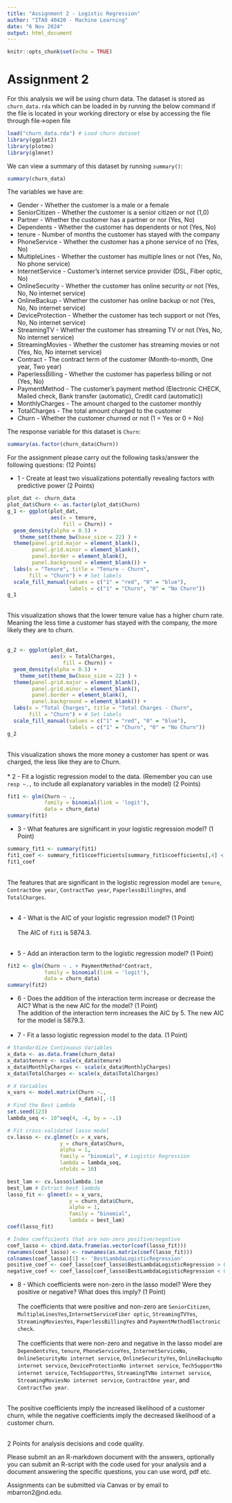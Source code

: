 ```yaml
---
title: "Assignment 2 - Logistic Regression"
author: "ITAO 40420 - Machine Learning"
date: "6 Nov 2024"
output: html_document
---
```


```r
knitr::opts_chunk$set(echo = TRUE)
```

# Assignment 2

For this analysis we will be using churn data. The dataset is stored as `churn_data.rda` which can be loaded in by running the below command if the file is located in your working directory or else by accessing the file through file->open file

```r
load("churn_data.rda") # Load churn dataset
library(ggplot2)
library(plotmo)
library(glmnet)
```

We can view a summary of this dataset by running `summary()`:

```r
summary(churn_data)
```

The variables we have are:

* Gender - Whether the customer is a male or a female
* SeniorCitizen - Whether the customer is a senior citizen or not (1,0)
* Partner - Whether the customer has a partner or nor (Yes, No)
* Dependents - Whether the customer has dependents or not (Yes, No)
* tenure - Number of months the customer has stayed with the company
* PhoneService - Whether the customer has a phone service of no (Yes, No)
* MultipleLines - Whether the customer has multiple lines or not (Yes, No, No phone service)
* InternetService - Customer's internet service provider (DSL, Fiber optic, No)
* OnlineSecurity - Whether the customer has online security or not (Yes, No, No internet service)
* OnlineBackup - Whether the customer has online backup or not (Yes, No, No internet service)
* DeviceProtection - Whether the customer has tech support or not (Yes, No, No internet service)
* StreamingTV - Whether the customer has streaming TV or not (Yes, No, No internet service)
* StreamingMovies - Whether the customer has streaming movies or not (Yes, No, No internet service)
* Contract - The contract term of the customer (Month-to-month, One year, Two year)
* PaperlessBilling - Whether the customer has paperless billing or not (Yes, No)
* PaymentMethod - The customer's payment method (Electronic CHECK, Mailed check, Bank transfer (automatic), Credit card (automatic))
* MonthlyCharges - The amount charged to the customer monthly
* TotalCharges - The total amount charged to the customer
* Churn - Whether the customer churned or not (1 = Yes or 0 = No)


The response variable for this dataset is `Churn`:

```r
summary(as.factor(churn_data$Churn))
```


For the assignment please carry out the following tasks/answer the following questions: (12 Points)

* 1 - Create at least two visualizations potentially revealing factors with predictive power (2 Points)
```r
plot_dat <- churn_data 
plot_dat$Churn <- as.factor(plot_dat$Churn)
g_1 <- ggplot(plot_dat, 
              aes(x = tenure, 
                  fill = Churn)) + 
  geom_density(alpha = 0.5) + 
    theme_set(theme_bw(base_size = 22) ) + 
  theme(panel.grid.major = element_blank(), 
        panel.grid.minor = element_blank(),  
        panel.border = element_blank(), 
        panel.background = element_blank()) + 
  labs(x = "Tenure", title = "Tenure - Churn",
       fill = "Churn") + # Set labels
  scale_fill_manual(values = c("1" = "red", "0" = "blue"), 
                    labels = c("1" = "Churn", "0" = "No Churn")) 
g_1 
```
<br> 
This visualization shows that the lower tenure value has a higher churn rate. Meaning the less time a customer has stayed with the company, the more likely they are to churn.
<br> <br>
```r
g_2 <- ggplot(plot_dat, 
              aes(x = TotalCharges, 
                  fill = Churn)) + 
  geom_density(alpha = 0.5) + 
    theme_set(theme_bw(base_size = 22) ) + 
  theme(panel.grid.major = element_blank(), 
        panel.grid.minor = element_blank(),  
        panel.border = element_blank(), 
        panel.background = element_blank()) + 
  labs(x = "Total Charges", title = "Total Charges - Churn",
       fill = "Churn") + # Set labels
  scale_fill_manual(values = c("1" = "red", "0" = "blue"), 
                    labels = c("1" = "Churn", "0" = "No Churn")) 
g_2 
```
<br> This visualization shows the more money a customer has spent or was charged, the less like they are to Churn. 
<br><br>
* 2 - Fit a logistic regression model to the data. (Remember you can use `resp ~.,` to include all explanatory variables in the model) (2 Points)
```r
fit1 <- glm(Churn ~ ., 
            family = binomial(link = 'logit'), 
            data = churn_data)
summary(fit1)
```

* 3 - What features are significant in your logistic regression model? (1 Point)
```r
summary_fit1 <- summary(fit1)
fit1_coef <- summary_fit1$coefficients[summary_fit1$coefficients[,4] < 0.001, ]
fit1_coef
```
<br> 
The features that are significant in the logistic regression model are `tenure`, `ContractOne year`, `ContractTwo year`, `PaperlessBillingYes`, and `TotalCharges`. <br><br>

* 4 - What is the AIC of your logistic regression model?  (1 Point) <br> <br> The AIC of `fit1` is 5874.3. <br> <br>

* 5 - Add an interaction term to the logistic regression model? (1 Point)
```r

fit2 <- glm(Churn ~ . + PaymentMethod*Contract, 
            family = binomial(link = 'logit'), 
            data = churn_data)
summary(fit2)
```

* 6 - Does the addition of the interaction term increase or decrease the AIC? What is the new AIC for the model? (1 Point)
<br> The addition of the interaction term increases the AIC by 5. The new AIC for the model is 5879.3. 
<br> <br> 
* 7 - Fit a lasso logistic regression model to the data. (1 Point)
```r
# Standardize Continuous Variables 
x_data <- as.data.frame(churn_data)
x_data$tenure <- scale(x_data$tenure)
x_data$MonthlyCharges <- scale(x_data$MonthlyCharges)
x_data$TotalCharges <- scale(x_data$TotalCharges)

# X Variables
x_vars <- model.matrix(Churn ~., 
                       x_data)[,-1]
# Find the Best Lambda 
set.seed(123) 
lambda_seq <- 10^seq(4, -4, by = -.1)

# Fit cross-validated lasso model
cv.lasso <- cv.glmnet(x = x_vars, 
                 y = churn_data$Churn, 
                 alpha = 1, 
                 family = "binomial", # Logistic Regression
                 lambda = lambda_seq, 
                 nfolds = 10)

best_lam <- cv.lasso$lambda.1se 
best_lam # Extract best lambda
lasso_fit <- glmnet(x = x_vars, 
                    y = churn_data$Churn, 
                    alpha = 1,
                    family = "binomial",
                    lambda = best_lam)
coef(lasso_fit)

# Index coefficients that are non-zero positive/negative
coef_lasso <- cbind.data.frame(as.vector(coef(lasso_fit))) 
rownames(coef_lasso) <- rownames(as.matrix(coef(lasso_fit)))
colnames(coef_lasso)[1] <- 'BestLambdaLogisticRegression'
positive_coef <- coef_lasso[coef_lasso$BestLambdaLogisticRegression > 0, , drop=F]
negative_coef <- coef_lasso[coef_lasso$BestLambdaLogisticRegression < 0, , drop=F]
```

* 8 - Which coefficients were non-zero in the lasso model? Were they positive or negative? What does this imply? (1 Point) <br> <br>
The coefficients that were positive and non-zero are `SeniorCitizen`, `MultipleLinesYes`,`InternetServiceFiber optic`, `StreamingTVYes`, `StreamingMoviesYes`, `PaperlessBillingYes` and `PaymentMethodElectronic check`.
<br> <br>
The coefficients that were non-zero and negative in the lasso model are
`DependentsYes`, `tenure`, `PhoneServiceYes`, `InternetServiceNo`, `OnlineSecurityNo internet service`, `OnlineSecurityYes`, `OnlineBackupNo internet service`, `DeviceProtectionNo internet service`, `TechSupportNo internet service`, `TechSupportYes`, `StreamingTVNo internet service`, `StreamingMoviesNo internet service`, `ContractOne year`, and `ContractTwo year`. <br> <br> 

The positive coefficients imply the increased likelihood of a customer churn, while the negative coefficients imply the decreased likelihood of a customer churn.  
<br>

2 Points for analysis decisions and code quality.

Please submit an an R-markdown document with the answers, optionally you can submit an R-script with the code used for your analysis and a document answering the specific questions, you can use word, pdf etc.

Assignments can be submitted via Canvas or by email to mbarron2@nd.edu. 


